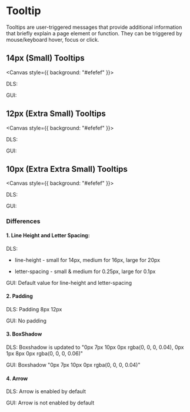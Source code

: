 <style>
  {`
    .flex {
      display: flex;
      align-items: center;
      gap: 16px;
      div {
        display: flex;
      }
    }
     .type {
      min-width: 40px;
    }
 `}
</style>



<Meta title="Tooltip Overview" />

# Tooltip

Tooltips are user-triggered messages that provide additional information that briefly explain a page element or function. They can be triggered by mouse/keyboard hover, focus or click.

## 14px (Small) Tooltips

<Canvas style={{ background: "#efefef" }}>
  <div>
    <div className="flex">
      <p className="type">DLS:</p>
      <Story of={TooltipStories.Large} />
      <Story of={TooltipStories.LargeOpen} />
    </div>
  </div>
  <div>
    <div className="flex">
      <p className="type">GUI:</p>
      <Story of={TooltipGUIStories.Large} />
      <Story of={TooltipGUIStories.LargeOpen} />
    </div>
  </div>
</Canvas>

## 12px (Extra Small) Tooltips

<Canvas style={{ background: "#efefef" }}>
  <div>
    <div className="flex">
      <p className="type">DLS:</p>
      <Story of={TooltipStories.Medium} />
      <Story of={TooltipStories.MediumOpen} />
    </div>
  </div>
  <div>
    <div className="flex">
      <p className="type">GUI:</p>
      <Story of={TooltipGUIStories.Medium} />
      <Story of={TooltipGUIStories.MediumOpen} />
    </div>
  </div>
</Canvas>

## 10px (Extra Extra Small) Tooltips

<Canvas style={{ background: "#efefef" }}>
  <div>
    <div className="flex">
      <p className="type">DLS:</p>
      <Story of={TooltipStories.Small} />
      <Story of={TooltipStories.SmallOpen} />
    </div>
  </div>
  <div>
    <div className="flex">
      <p className="type">GUI:</p>
      <Story of={TooltipGUIStories.Small} />
      <Story of={TooltipGUIStories.SmallOpen} />
    </div>
  </div>
</Canvas>

### Differences

#### 1. Line Height and Letter Spacing:

DLS:

- line-height - small for 14px, medium for 16px, large for 20px

- letter-spacing - small & medium for 0.25px, large for 0.1px

GUI: Default value for line-height and letter-spacing

#### 2. Padding

DLS: Padding 8px 12px

GUI: No padding

#### 3. BoxShadow

DLS: Boxshadow is updated to "0px 7px 10px 0px rgba(0, 0, 0, 0.04), 0px 1px 8px 0px rgba(0, 0, 0, 0.06)"

GUI: Boxshadow "0px 7px 10px 0px rgba(0, 0, 0, 0.04)"

#### 4. Arrow

DLS: Arrow is enabled by default

GUI: Arrow is not enabled by default
